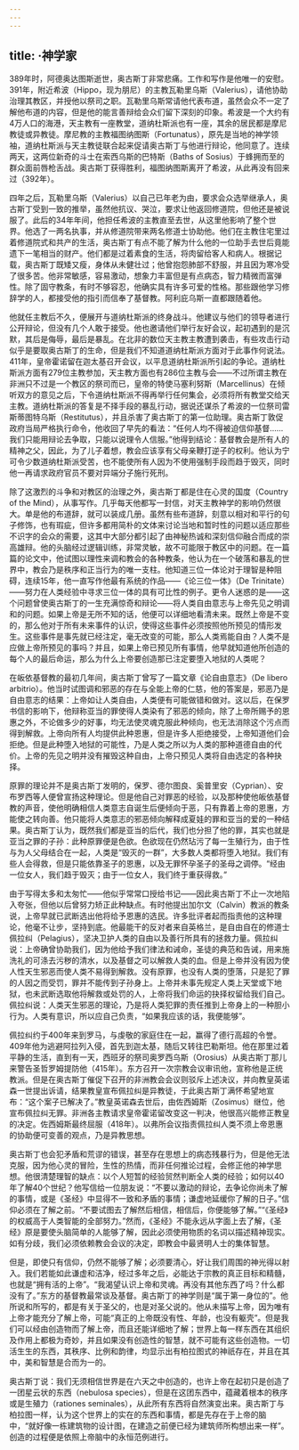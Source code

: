 ```yaml
---
---
---
```

title: ·神学家
---




389年时，阿德奥达图斯逝世，奥古斯丁非常悲痛。工作和写作是他唯一的安慰。391年，附近希波（Hippo，现为朋尼）的主教瓦勒里乌斯（Valerius），请他协助治理其教区，并授他以祭司之职。瓦勒里乌斯常请他代表布道，虽然会众不一定了解他布道的内容，但是他的能言善辩给会众们留下深刻的印象。希波是一个大约有4万人口的海港，天主教有一座教堂，道纳杜斯派也有一座，其余的居民都是摩尼教徒或异教徒。摩尼教的主教福图纳图斯（Fortunatus），原先是当地的神学领袖，道纳杜斯派与天主教徒联合起来促请奥古斯丁与他进行辩论，他同意了。连续两天，这两位新奇的斗士在索西乌斯的巴特斯（Baths of Sosius）于蜂拥而至的群众面前唇枪舌战。奥古斯丁获得胜利，福图纳图斯离开了希波，从此再没有回来过（392年）。

四年之后，瓦勒里乌斯（Valerius）以自己已年老为由，要求会众选举继承人，奥古斯丁受到一致的推举，虽然他抗议、哭泣，要求让他返回修道院，但他还是被说服了。此后的34年年间，他担任希波的主教直至去世，从这里他影响了整个世界。他选了一两名执事，并从修道院带来两名修道士协助他。他们在主教住宅里过着修道院式和共产的生活，奥古斯丁有点不能了解为什么他的一位助手去世后竟能遗下一笔相当的财产。他们都是过着素食的生活，将肉留给客人和病人。根据记载，奥古斯丁既矮又瘦，身体从未健壮过；他曾抱怨肺部不舒服，并且因为寒冷受了很多苦。他非常敏感，容易激动，想象力丰富但是有点病态，智力精微而富弹性。除了固守教条，有时不够容忍，他确实具有许多可爱的性格。那些跟他学习修辞学的人，都接受他的指引而信奉了基督教。阿利庇乌斯一直都跟随着他。

他就任主教后不久，便展开与道纳杜斯派的终身战斗。他建议与他们的领导者进行公开辩论，但没有几个人敢于接受。他也邀请他们举行友好会议，起初遇到的是沉默，其后是侮辱，最后是暴乱。在北非的数位天主教主教遭到袭击，有些攻击行动似乎是要取奥古斯丁的生命，但是我们不知道道纳杜斯派方面对于此事作何说法。411年，皇帝霍诺留在迦太基召开会议，以平息道纳杜斯派所引起的争论。道纳杜斯派方面有279位主教参加，天主教方面也有286位主教与会——不过所谓主教在非洲只不过是一个教区的祭司而已，皇帝的特使马塞利努斯（Marcellinus）在倾听双方的意见之后，下令道纳杜斯派不得再举行任何集会，必须将所有教堂交给天主教。道纳杜斯派的答复是不择手段的暴乱行动，据说还谋杀了希波的一位祭司雷斯蒂图特乌斯（Restitutus），并且杀害了奥古斯丁的第一位助理。奥古斯丁敦促政府当局严格执行命令，他收回了早先的看法：“任何人均不得被迫信仰基督……我们只能用辩论去争取，只能以说理令人信服。”他得到结论：基督教会是所有人的精神之父，因此，为了儿子着想，教会应该享有父母亲鞭打逆子的权利。他认为宁可令少数道纳杜斯派受苦，也不能使所有人因为不使用强制手段而趋于毁灭，同时他一再请求政府官员不要对异端分子施行死刑。

除了这激烈的斗争和对教区的治理之外，奥古斯丁都是住在心灵的国度（Country of the Mind），从事写作。几乎每天他都写一封信，对天主教神学的影响仍然很大。单是他的布道辞，就可以装成几册。虽然有些布道辞，刻意以相对和平行的句子修饰，也有瑕疵，但许多都用简朴的文体来讨论当地和暂时性的问题以适应那些不识字的会众的需要，这其中大部分都引起了由神秘热诚和深刻信仰融合而成的崇高雄辩。他的头脑经过逻辑训练，非常灵敏，故不可能限于教区中的问题。在一篇篇的论文中，他试图以理性来调和教会的各种教条，他认为在一个破落和暴乱的世界中，教会乃是秩序和正当行为的唯一支柱。他知道三位一体论对于理智是种阻碍，连续15年，他一直写作他最有系统的作品——《论三位一体》（De Trinitate）——努力在人类经验中寻求三位一体的具有可比性的例子。更令人迷惑的是——这个问题曾使奥古斯丁的一生充满惊奇和辩论——将人类自由意志与上帝先见之明调和的问题。如果上帝是无所不知的话，他便可以详细地看清未来。既然上帝是不变的，那么他对于所有未来事件的认识，使得这些事件必须按照他所预见的情形发生。这些事件是事先就已经注定，毫无改变的可能，那么人类焉能自由？人类不是应做上帝所预见的事吗？并且，如果上帝已预见所有事情，他早就知道他所创造的每个人的最后命运，那么为什么上帝要创造那已注定要堕入地狱的人类呢？

在皈依基督教的最初几年间，奥古斯丁曾写了一篇文章《论自由意志》（De libero arbitrio）。他当时试图调和邪恶的存在与全能上帝的仁慈，他的答案是，邪恶乃是自由意志的结果：上帝如让人类自由，人类便有可能做错和做对。这以后，在保罗书信的影响下，他辩称亚当的罪使得人类染有了邪恶的倾向，除了上帝所赐予的恩惠之外，不论做多少的好事，均无法使灵魂克服此种倾向，也无法消除这个污点而得到解救。上帝向所有人均提供此种恩惠，但是许多人拒绝接受，上帝知道他们会拒绝。但是此种堕入地狱的可能性，乃是人类之所以为人类的那种道德自由的代价。上帝的先见之明并没有摧毁这种自由，上帝只预见人类将自由选定的各种抉择。

原罪的理论并不是奥古斯丁发明的，保罗、德尔图良、奚普里安（Cyprian）、安布罗西等人便曾宣扬这种理论。但是他自己对罪恶的经验，以及那种使他皈依基督教的声音，使他明确相信人类意志自诞生后便倾向于恶，只有靠着上帝的恩惠，方能使之转向善。他只能将人类意志的邪恶倾向解释成夏娃的罪和亚当的爱的一种结果。奥古斯丁认为，既然我们都是亚当的后代，我们也分担了他的罪，其实也就是亚当之罪的子孙：此种原罪便是色欲。色欲现在仍然玷污了每一生殖行为，由于性与为人父母结合在一起，人类是“毁灭的一群”，大多数人类都将堕入地狱。我们有些人会得救，但是只能依靠圣子的恩惠，以及无罪怀孕圣子的圣母之调停。“经由一位女人，我们趋于毁灭；由于一位女人，我们终于重获得救。”

由于写得太多和太匆忙——他似乎常常口授给书记——因此奥古斯丁不止一次地陷入夸张，但他以后曾努力矫正此种缺点。有时他提出加尔文（Calvin）教派的教条说，上帝早就已武断选出他将给予恩惠的选民。许多批评者起而指责他的这种理论，他毫不让步，坚持到底。他最能干的反对者来自英格兰，是自由自在的修道士佩拉纠（Pelagius），坚决卫护人类的自由以及善行所具有的拯救力量。佩拉纠说：上帝确曾协助我们，因为他给予我们律法和诫命，圣徒的典范和告诫，用来施洗礼的可涤去污秽的清水，以及基督之可以解救人类的血。但是上帝并没有因为使人性天生邪恶而使人类不易得到解救。没有原罪，也没有人类的堕落，只是犯了罪的人因之而受罚，罪并不能传到子孙身上。上帝并未事先规定人类上天堂或下地狱，也未武断选取他将解救或处罚的人，上帝将我们命运的抉择权留给我们自己。佩拉纠说：人类天生邪恶的理论，乃是将人类犯罪的责任推到上帝身上的一种胆小行为。人类有意识，所以应自己负责，“如果我应该的话，我便能够”。

佩拉纠约于400年来到罗马，与虔敬的家庭住在一起，赢得了德行高超的令誉。409年他为逃避阿拉列入侵，首先到迦太基，随后又转往巴勒斯坦。他在那里过着平静的生活，直到有一天，西班牙的祭司奥罗西乌斯（Orosius）从奥古斯丁那儿来警告圣哲罗姆提防他（415年）。东方召开一次宗教会议审讯他，宣称他是正统教派。但是在奥古斯丁催促下召开的非洲教会会议则驳斥上述决议，并向教皇英诺森一世提出诉请，结果教皇宣布佩拉纠是异教徒，于此奥古斯丁满怀希望地宣布：“这个案子已解决了。”教皇英诺森去世后，由佐西姆斯（Zosimus）继位，他宣布佩拉纠无罪。非洲各主教请求皇帝霍诺留改变这一判决，他很高兴能修正教皇的决定。佐西姆斯最终屈服（418年）。以弗所会议指责佩拉纠人类不须上帝恩惠的协助便可变善的观点，乃是异教思想。

奥古斯丁也会犯矛盾和荒谬的错误，甚至存在思想上的病态残暴行为，但是他无法克服，因为他心灵的冒险，生性的热情，而非任何推论过程，会修正他的神学思想。他很清楚理智的缺点：以个人短暂的经验贸然判断全人类的经验；如何以40年了解40个世纪？他写信给一位朋友说：“不要以激动的辩论，去争论你尚未了解的事情，或是《圣经》中显得不一致和矛盾的事情；谦虚地延缓你了解的日子。”信仰必须在了解之前。“不要试图去了解然后相信，相信后，你便能够了解。”“《圣经》的权威高于人类智能的全部努力。”然而，《圣经》不能永远从字面上去了解，《圣经》原是要使头脑简单的人能够了解，因此必须使用物质的名词以描述精神现实。如有分歧，我们必须依赖教会会议的决定，即教会中最贤明人士的集体智慧。

但是，即使只有信仰，仍然不能够了解；必须要清心，好让我们周围的神光得以射入。我们若能如此谦虚和洁净，经过多年之后，必能达于宗教的真正目标和精髓，也就是“拥有活的上帝”。“我渴望认识上帝和灵魂。再没有其他东西了吗？什么都没有了。”东方的基督教最常谈及基督。奥古斯丁的神学则是“属于第一身位的”。他所说和所写的，都是有关于圣父的，也是对圣父说的。他从未描写上帝，因为唯有上帝才能充分了解上帝，可能“真正的上帝既没有性、年龄，也没有躯壳”。但是我们可以经由创造物而了解上帝，而且还能详细地了解；世界上每一样东西在其组织及作用上都极为奇妙，并且如果没有创造性的智慧，就不可能有这些创造物。一切活生生的东西，其秩序、比例和韵律，均显示出有柏拉图式的神祇存在，并且在其中，美和智慧是合而为一的。

奥古斯丁说：我们无须相信世界是在六天之中创造的，也许上帝在起初只是创造了一团星云状的东西（nebulosa species），但是在这团东西中，蕴藏着根本的秩序或是生殖力（rationes seminales），从此所有东西将自然演变出来。奥古斯丁与柏拉图一样，认为这个世界上的实在的东西和事情，都是先存在于上帝的脑中，“就好像一栋建筑物的设计图，在建造之前便已经为建筑师所构想出来一样”。创造的过程便是依照上帝脑中的永恒范例进行。
